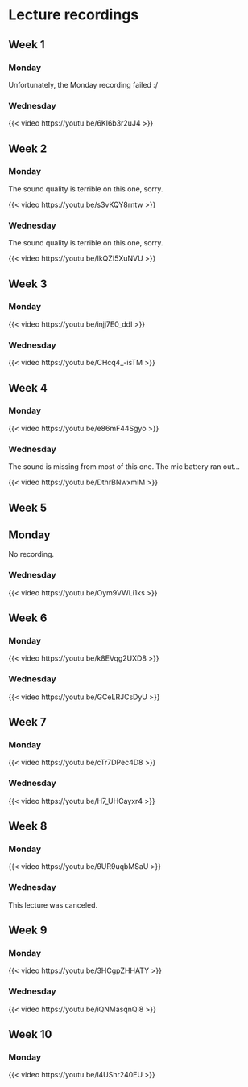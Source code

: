 # Lecture recordings {.unnumbered}

## Week 1 {.unnumbered}

### Monday {.unnumbered}

Unfortunately, the Monday recording failed :/

### Wednesday {.unnumbered}

{{< video https://youtu.be/6Kl6b3r2uJ4 >}}

## Week 2 {.unnumbered}

### Monday {.unnumbered}

The sound quality is terrible on this one, sorry.

{{< video https://youtu.be/s3vKQY8rntw >}}

### Wednesday {.unnumbered}

The sound quality is terrible on this one, sorry.

{{< video https://youtu.be/IkQZI5XuNVU >}}

## Week 3 {.unnumbered}

### Monday {.unnumbered}

{{< video https://youtu.be/injj7E0_ddI >}}
 
### Wednesday {.unnumbered}

{{< video https://youtu.be/CHcq4_-isTM >}}

## Week 4 {.unnumbered}

### Monday {.unnumbered}

{{< video https://youtu.be/e86mF44Sgyo >}}

### Wednesday {.unnumbered}

The sound is missing from most of this one. The mic battery ran out...

{{< video https://youtu.be/DthrBNwxmiM >}}

## Week 5 {.unnumbered}

## Monday {.unnumbered}

No recording.

<!-- 
{{< video https://youtu.be/ >}}
 -->

### Wednesday {.unnumbered}

{{< video https://youtu.be/Oym9VWLi1ks >}}

## Week 6 {.unnumbered}

### Monday {.unnumbered}

{{< video https://youtu.be/k8EVqg2UXD8 >}}

### Wednesday {.unnumbered}

{{< video https://youtu.be/GCeLRJCsDyU >}}


## Week 7 {.unnumbered}

### Monday {.unnumbered}

{{< video https://youtu.be/cTr7DPec4D8 >}}


### Wednesday {.unnumbered}

{{< video https://youtu.be/H7_UHCayxr4 >}}


## Week 8 {.unnumbered}

### Monday {.unnumbered}

{{< video https://youtu.be/9UR9uqbMSaU >}}

 
### Wednesday {.unnumbered}

This lecture was canceled.


## Week 9 {.unnumbered}

### Monday {.unnumbered}

{{< video https://youtu.be/3HCgpZHHATY >}}


### Wednesday {.unnumbered}

{{< video https://youtu.be/iQNMasqnQi8 >}}

## Week 10 {.unnumbered}

### Monday {.unnumbered}

{{< video https://youtu.be/l4UShr240EU >}}

<!--

### Wednesday {.unnumbered}

{{< video https://youtu.be/ >}}


## Week 11 {.unnumbered}

### Monday {.unnumbered}

{{< video https://youtu.be/ >}}


### Wednesday {.unnumbered}

{{< video https://youtu.be/ >}}


## Week 12 {.unnumbered}

### Monday {.unnumbered}

{{< video https://youtu.be/ >}}


### Wednesday {.unnumbered}

{{< video https://youtu.be/ >}}


## Week 13 {.unnumbered}

### Monday {.unnumbered}

{{< video https://youtu.be/ >}}


### Wednesday {.unnumbered}

{{< video https://youtu.be/ >}}


## Week 14 {.unnumbered}

### Monday {.unnumbered}

{{< video https://youtu.be/ >}}


### Wednesday {.unnumbered}

{{< video https://youtu.be/ >}}

 -->
